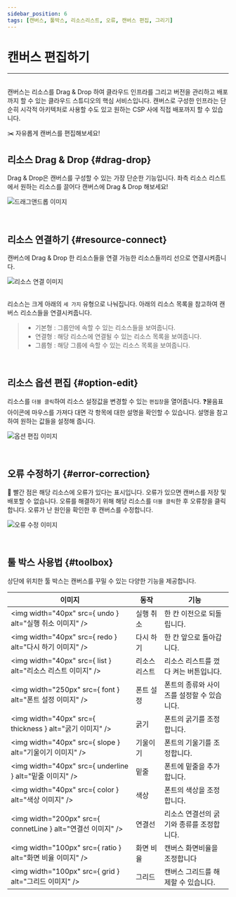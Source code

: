 ```yaml
---
sidebar_position: 6
tags: [캔버스, 툴박스, 리소스리스트, 오류, 캔버스 편집, 그리기]
---
```



# 캔버스 편집하기
<hr />
<br />
캔버스는 리소스를 Drag & Drop 하여 클라우드 인프라를 그리고 버전을 관리하고 배포까지 할 수 있는 <highlight color="#206FD6">클라우드 스튜디오의 핵심 서비스</highlight>입니다.
캔버스로 구성한 인프라는 단순히 시각적 아키텍처로 사용할 수도 있고 원하는 CSP 사에 직접 배포까지 할 수 있습니다.


✂️ 자유롭게 캔버스를 편집해보세요! 


## 리소스 Drag & Drop {#drag-drop}
Drag & Drop은 캔버스를 구성할 수 있는 가장 단순한 기능입니다.
좌측 리소스 리스트에서 원하는 리소스를 끌어다 캔버스에 Drag & Drop 해보세요!

<div className={styles.imgWrap}>
    <img src={ dragDrop } alt="드래그앤드롭 이미지" />
</div>

<p>&nbsp;</p>

## 리소스 연결하기 {#resource-connect}
캔버스에 Drag & Drop 한 리소스들을 연결 가능한 리소스들끼리 선으로 연결시켜줍니다.

<div className={styles.imgWrap}>
    <img src={ line } alt="리소스 연결 이미지" />
</div>

<br />

리소스는 크게 아래의 ```세 가지``` 유형으로 나눠집니다. 아래의 리소스 목록을 참고하여 캔버스 리소스들을 연결시켜줍니다.

> - 기본형 : 그룹안에 속할 수 있는 리소스들을 보여줍니다.
> - 연결형 : 해당 리소스에 연결될 수 있는 리소스 목록을 보여줍니다.
> - 그룹형 : 해당 그룹에 속할 수 있는 리소스 목록을 보여줍니다.

<p>&nbsp;</p>

## 리소스 옵션 편집 {#option-edit}
리소스를 ```더블 클릭```하여 리소스 설정값을 변경할 수 있는 ```편집창```을 열어줍니다.
❓물음표 아이콘에 마우스를 가져다 대면 각 항목에 대한 설명을 확인할 수 있습니다. 설명을 참고하여 원하는 값들을 설정해 줍니다.

<div className={styles.imgWrap}>
    <img src={ edit } alt="옵션 편집 이미지" />
</div>

<p>&nbsp;</p>

## 오류 수정하기 {#error-correction}
🔴 빨간 점은 해당 리소스에 오류가 있다는 표시입니다.  <highlight color="#FF7272">오류가 있으면 캔버스를 저장 및 배포할 수 없습니다.</highlight>
오류를 해결하기 위해 해당 리소스를 ```더블 클릭```한 후 오류창을 클릭합니다.
오류가 난 원인을 확인한 후 캔버스를 수정합니다.

<div className={styles.imgWrap}>
    <img src={ error } alt="오류 수정 이미지" />
</div>

<p>&nbsp;</p>

## 툴 박스 사용법 {#toolbox}
상단에 위치한 툴 박스는 캔버스를 꾸밀 수 있는 다양한 기능을 제공합니다.

| 이미지       | 동작           | 기능         |
| ---------- | -------------- | ------------ |
| <img width="40px" src={ undo } alt="실행 취소 이미지" />    | 실행 취소       | 한 칸 이전으로 되돌립니다.   |       
| <img width="40px" src={ redo } alt="다시 하기 이미지" />  | 다시 하기       | 한 칸 앞으로 돌아갑니다.     |
| <img width="40px" src={ list } alt="리소스 리스트  이미지" />   | 리소스 리스트        | 리소스 리스트를 껐다 켜는 버튼입니다.      |
| <img width="250px" src={ font } alt="폰트 설정  이미지" />    | 폰트 설정       | 폰트의 종류와 사이즈를 설정할 수 있습니다.      |
| <img width="40px" src={ thickness } alt="굵기 이미지" />    | 굵기        | 폰트의 굵기를 조정합니다.      |
| <img width="40px" src={ slope } alt="기울이기 이미지" />    | 기울이기        | 폰트의 기울기를 조정합니다.      |
| <img width="40px" src={ underline } alt="밑줄 이미지" />    | 밑줄        | 폰트에 밑줄을 추가합니다.      |
| <img width="40px" src={ color } alt="색상 이미지" />    | 색상        | 폰트의 색상을 조정합니다.      |
| <img width="200px" src={ connetLine } alt="연결선 이미지" />    | 연결선        | 리소스 연결선의 굵기와 종류를 조정합니다.      |
| <img width="100px" src={ ratio } alt="화면 비율 이미지" />    | 화면 비율        | 캔버스 화면비율을 조정합니다      |
| <img width="100px" src={ grid } alt="그리드 이미지" />    | 그리드       | 캔버스 그리드를 해제할 수 있습니다.      |

